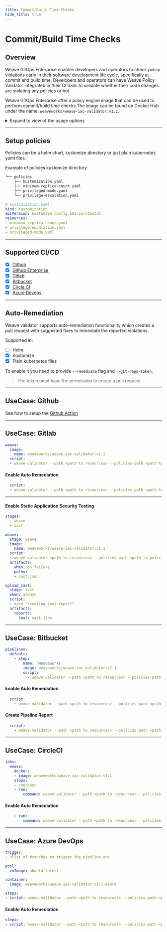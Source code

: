 ```yaml
---
title: Commit/Build Time Checks
hide_title: true
---
```



# Commit/Build Time Checks  <TierLabel tiers="Enterprise" />

## Overview
Weave GitOps Enterprise enables developers and operators to check policy violations early in their software development life cycle, specifically at commit and build time. Developers and operators can have Weave Policy Validator integrated in their CI tools to validate whether their code changes are violating any policies or not.

Weave GitOps Enterprise offer a policy engine image that can be used to perform commit/build time checks.The image can be found on Docker Hub under the name: `weaveworks/weave-iac-validator:v1.1`.

<details>
<summary>Expand to view of the usage options</summary>

   ```bash
  USAGE:
    app [global options] command [command options] [arguments...]

  VERSION:
    0.0.1

  COMMANDS:
    help, h  Shows a list of commands or help for one command

  GLOBAL OPTIONS:
    --path value                       path to scan resources from
    --helm-values-file value           path to resources helm values file
    --policies-path value              path to policies kustomization directory
    --policies-helm-values-file value  path to policies helm values file
    --git-repo-provider value          git repository provider
    --git-repo-host value              git repository host
    --git-repo-url value               git repository url
    --git-repo-branch value            git repository branch
    --git-repo-sha value               git repository commit sha
    --git-repo-token value             git repository toke
    --azure-project value              azure project name
    --sast value                       save result as gitlab sast format
    --sarif value                      save result as sarif format
    --json value                       save result as json format
    --generate-git-report              generate git report if supported (default: false)
    --remediate                        auto remediate resources if possible (default: false)
    --no-exit-error                    exit with no error (default: false)
    --help, -h                         show help (default: false)
    --version, -v                      print the version (default: false)
   ```

</details>

---
## Setup policies
Policies can be a helm chart, kustomize directory or just plain kubernetes yaml files.

Example of policies kustomize directory
```bash
└── policies
    ├── kustomization.yaml
    ├── minimum-replica-count.yaml
    ├── privileged-mode.yaml
    └── privilege-escalation.yaml
```

```yaml
# kustomization.yaml
kind: Kustomization
apiVersion: kustomize.config.k8s.io/v1beta1
resources:
- minimum-replica-count.yaml
- privilege-escalation.yaml
- privileged-mode.yaml
```
---
## Supported CI/CD
- [x] [Github](#usecase-github)
- [x] [Github Enterprise](#usecase-github)
- [x] [Gitlab](#usecase-gitlab)
- [x] [Bitbucket](#usecase-bitbucket)
- [x] [Circle CI](#usecase-circleci)
- [x] [Azure Devops](#usecase-azure-devops)
---
## Auto-Remediation
Weave validator supports auto-remediation functionality which creates a pull request with suggested fixes to remediate the reported violations.

Supported in:
- [ ] Helm
- [x] Kustomize
- [x] Plain kubernetes files

To enable it you need to provide ```--remediate``` flag and ```--git-repo-token```.

>  The token must have the permission to create a pull request.

---
## UseCase: Github
See how to setup the [Github Action](https://github.com/weaveworks/weave-action)

---
## UseCase: Gitlab

```yaml
weave:
  image:
    name: weaveworks/weave-iac-validator:v1.1
  script:
  - weave-validator --path <path to resources> --policies-path <path to policies>
```

#### Enable Auto Remediation

```yaml
  script:
  - weave-validator --path <path to resources> --policies-path <path to policies> --git-repo-token $GITLAB_TOKEN --remediate
```
---
#### Enable Static Application Security Testing

```yaml
stages:
  - weave
  - sast

weave:
  stage: weave
  image:
    name: weaveworks/weave-iac-validator:v1.1
  script:
  - weave-validator <path to resources> --policies-path <path to policies> --sast sast.json
  artifacts:
    when: on_failure
    paths:
    - sast.json

upload_sast:
  stage: sast
  when: always
  script:
  - echo "creating sast report"
  artifacts:
    reports:
      sast: sast.json
```
---
## UseCase: Bitbucket

```yaml
pipelines:
  default:
    - step:
        name: 'Weaveworks'
        image: weaveworks/weave-iac-validator:v1.1
        script:
          - weave-validator --path <path to resources> --policies-path <path to policies>
```
#### Enable Auto Remediation

```yaml
  script:
    - weave-validator --path <path to resources> --policies-path <path to policies> --git-repo-token $TOKEN --remediate
```

#### Create Pipeline Report

```yaml
  script:
    - weave-validator --path <path to resources> --policies-path <path to policies> --git-repo-token $TOKEN -generate-git-report
```

---
## UseCase: CircleCI

```yaml
jobs:
  weave:
    docker:
    - image: weaveworks/weave-iac-validator:v1.1
    steps:
    - checkout
    - run:
        command: weave-validator --path <path to resources> --policies-path <path to policies>
```

#### Enable Auto Remediation

```yaml
    - run:
        command: weave-validator --path <path to resources> --policies-path <path to policies> --git-repo-token ${GITHUB_TOKEN} --remediate
```

---
## UseCase: Azure DevOps

```yaml
trigger:
- <list of branches to trigger the pipeline on>

pool:
  vmImage: ubuntu-latest

container:
  image: weaveworks/weave-iac-validator:v1.1-azure

steps:
- script: weave-validator --path <path to resources> --policies-path <path to policies> --git-repo-token $(TOKEN)
```

#### Enable Auto Remediation

```yaml
steps:
- script: weave-validator --path <path to resources> --policies-path <path to policies> --git-repo-token $(TOKEN) --remediate
```
